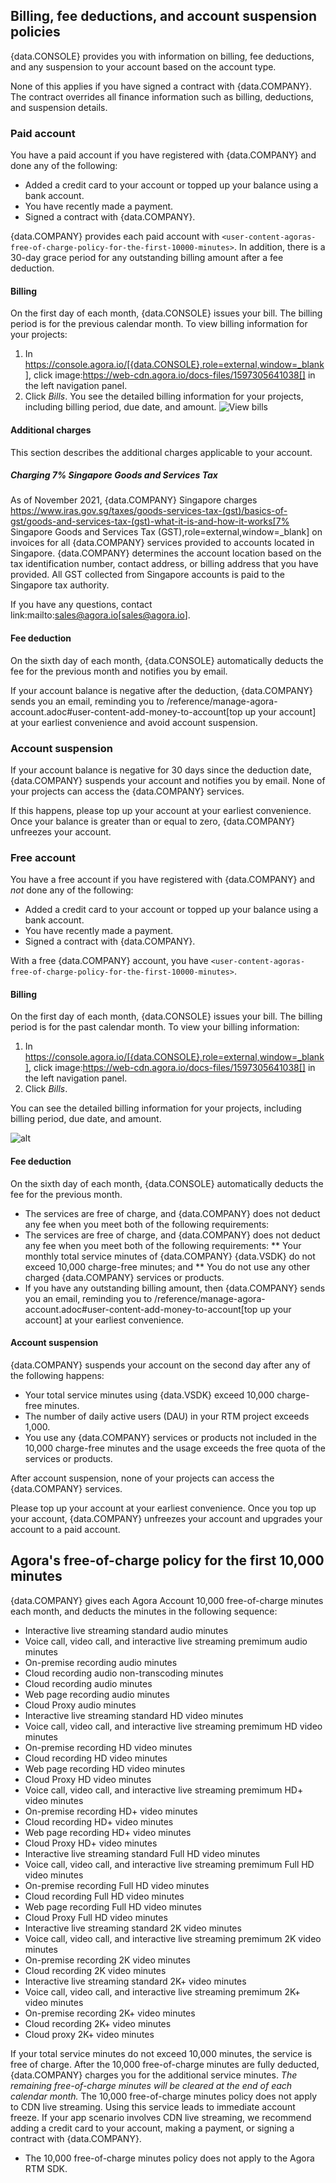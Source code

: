 

## Billing, fee deductions, and account suspension policies

{data.CONSOLE} provides you with information on billing, fee deductions, and any suspension to your account based on the account type.

None of this applies if you have signed a contract with {data.COMPANY}. The contract overrides all finance information such as billing, deductions, and suspension details.

### Paid account

You have a paid account if you have registered with {data.COMPANY} and done any of the following:

* Added a credit card to your account or topped up your balance using a bank account.
* You have recently made a payment.
* Signed a contract with {data.COMPANY}.

{data.COMPANY} provides each paid account with `<user-content-agoras-free-of-charge-policy-for-the-first-10000-minutes>`. In addition, there is a 30-day grace period for any outstanding billing amount after a fee deduction.

#### Billing

On the first day of each month, {data.CONSOLE} issues your bill. The billing period is for the previous calendar month. To view billing information for your projects:

1. In https://console.agora.io/[{data.CONSOLE},role=external,window=_blank], click image:https://web-cdn.agora.io/docs-files/1597305641038[] in the left navigation panel.
2. Click *Bills*. 
  You see the detailed billing information for your projects, including billing period, due date, and amount. ![View bills](https://web-cdn.agora.io/docs-files/1597305680227)

#### Additional charges

This section describes the additional charges applicable to your account.

##### Charging 7% Singapore Goods and Services Tax

As of November 2021, {data.COMPANY} Singapore charges https://www.iras.gov.sg/taxes/goods-services-tax-(gst)/basics-of-gst/goods-and-services-tax-(gst)-what-it-is-and-how-it-works[7% Singapore Goods and Services Tax (GST),role=external,window=_blank] on invoices for all {data.COMPANY} services provided to accounts located in Singapore. {data.COMPANY} determines the account location based on the tax identification number, contact address, or billing address that you have provided. All GST collected from Singapore accounts is paid to the Singapore tax authority.

If you have any questions, contact link:mailto:sales@agora.io[sales@agora.io].

#### Fee deduction

On the sixth day of each month, {data.CONSOLE} automatically deducts the fee for the previous month and notifies you by email.

If your account balance is negative after the deduction, {data.COMPANY} sends you an email, reminding you to /reference/manage-agora-account.adoc#user-content-add-money-to-account[top up your account] at your earliest convenience and avoid account suspension.

### Account suspension

If your account balance is negative for 30 days since the deduction date, {data.COMPANY} suspends your account and notifies you by email. None of your projects can access the {data.COMPANY} services.

If this happens, please top up your account at your earliest convenience. Once your balance is greater than or equal to zero, {data.COMPANY} unfreezes your account.

### Free account

You have a free account if you have registered with {data.COMPANY} and _not_ done any of the following:

* Added a credit card to your account or topped up your balance using a bank account.
* You have recently made a payment.
* Signed a contract with {data.COMPANY}.

With a free {data.COMPANY} account, you have `<user-content-agoras-free-of-charge-policy-for-the-first-10000-minutes>`.

#### Billing

On the first day of each month, {data.CONSOLE} issues your bill. The billing period is for the past calendar month. To view your billing information:

1. In https://console.agora.io/[{data.CONSOLE},role=external,window=_blank], click image:https://web-cdn.agora.io/docs-files/1597305641038[] in the left navigation panel.
2. Click *Bills*.

You can see the detailed billing information for your projects, including billing period, due date, and amount.

![alt](https://web-cdn.agora.io/docs-files/1597305680227)


#### Fee deduction

On the sixth day of each month, {data.CONSOLE} automatically deducts the fee for the previous month.

* The services are free of charge, and {data.COMPANY} does not deduct any fee when you meet both of the following requirements:
* The services are free of charge, and {data.COMPANY} does not deduct any fee when you meet both of the following requirements:
 ** Your monthly total service minutes of {data.COMPANY} {data.VSDK} do not exceed 10,000 charge-free minutes; and
 ** You do not use any other charged {data.COMPANY} services or products.
* If you have any outstanding billing amount, then {data.COMPANY} sends you an email, reminding you to /reference/manage-agora-account.adoc#user-content-add-money-to-account[top up your account] at your earliest convenience.

#### Account suspension

{data.COMPANY} suspends your account on the second day after any of the following happens:

* Your total service minutes using {data.VSDK} exceed 10,000 charge-free minutes.
* The number of daily active users (DAU) in your RTM project exceeds 1,000.
* You use any {data.COMPANY} services or products not included in the 10,000 charge-free minutes and the usage exceeds the free quota of the services or products.

After account suspension, none of your projects can access the {data.COMPANY} services.

Please top up your account at your earliest convenience. Once you top up your account, {data.COMPANY} unfreezes your account and upgrades your account to a paid account.

## Agora's free-of-charge policy for the first 10,000 minutes

{data.COMPANY} gives each <Link to="https://console.agora.io/" target="_blank">Agora Account</Link> 10,000 free-of-charge minutes each month, and deducts the minutes in the following sequence:

- Interactive live streaming standard audio minutes
- Voice call, video call, and interactive live streaming premimum audio minutes
- On-premise recording audio minutes
- Cloud recording audio non-transcoding minutes
- Cloud recording audio minutes
- Web page recording audio minutes
- Cloud Proxy audio minutes
- Interactive live streaming standard HD video minutes
- Voice call, video call, and interactive live streaming premimum HD video minutes
- On-premise recording HD video minutes
- Cloud recording HD video minutes
- Web page recording HD video minutes
- Cloud Proxy HD video minutes
- Voice call, video call, and interactive live streaming premimum HD+ video minutes
- On-premise recording HD+ video minutes
- Cloud recording HD+ video minutes
- Web page recording HD+ video minutes
- Cloud Proxy HD+ video minutes
- Interactive live streaming standard Full HD video minutes
- Voice call, video call, and interactive live streaming premimum Full HD video minutes
- On-premise recording Full HD video minutes
- Cloud recording Full HD video minutes
- Web page recording Full HD video minutes
- Cloud Proxy Full HD video minutes
- Interactive live streaming standard 2K video minutes
- Voice call, video call, and interactive live streaming premimum 2K video minutes
- On-premise recording 2K video minutes
- Cloud recording 2K video minutes
- Interactive live streaming standard 2K+ video minutes
- Voice call, video call, and interactive live streaming premimum 2K+ video minutes
- On-premise recording 2K+ video minutes
- Cloud recording 2K+ video minutes
- Cloud proxy 2K+ video minutes

If your total service minutes do not exceed 10,000 minutes, the service is free of charge. After the 10,000 free-of-charge minutes are fully deducted, {data.COMPANY} charges you for the additional service minutes. *The remaining free-of-charge minutes will be cleared at the end of each calendar month.* The 10,000 free-of-charge minutes policy does not apply to CDN live streaming. Using this service leads to immediate account freeze. If your app scenario involves CDN live streaming, we recommend adding a credit card to your account, making a payment, or signing a contract with {data.COMPANY}.
* The 10,000 free-of-charge minutes policy does not apply to the Agora RTM SDK.
